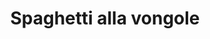 ---
title: "Spaghetti alla vongole"
publishDate: 2024-08-15
description: "Una receta clásica italiana de espaguetis con almejas frescas."
cookingTime: 30
servings: 3
image: "../../assets/recetas/spaghetti_vongole/spaghetti_vongole_hero.jpg"
imageAlt: "Espaguetis con almejas"
ingredients:
  - { amount: '350g', name: 'Espaguetis' }
  - { amount: '500g', name: 'Almejas frescas' }
  - { amount: '3', name: 'Dientes de ajo picados' }
  - { amount: '100ml', name: 'Vino blanco' }
  - { amount: '1.5 cdas', name: 'Harina de trigo' }
difficulty: 'Fácil'
---